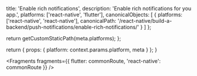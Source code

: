 
  title: 'Enable rich notifications',
  description: 'Enable rich notifications for you app.',
  platforms: ['react-native', 'flutter'],
  canonicalObjects: [
    {
      platforms: ['react-native', 'react-native'],
      canonicalPath:
        '/react-native/build-a-backend/push-notifications/enable-rich-notifications/'
    }
  ]
};

  return getCustomStaticPath(meta.platforms);
};

  return {
    props: {
      platform: context.params.platform,
      meta
    }
  };
}


<Fragments fragments={{ flutter: commonRoute, 'react-native': commonRoute }} />
